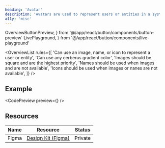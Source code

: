 ```yaml
---
heading: 'Avatar'
description: 'Avatars are used to represent users or entities in a system.'
a11y: 'misc'
---
```


  OverviewButtonPreview,
} from '@/app/react/button/components/button-preview'
  LivePlayground,
} from '@/app/react/button/components/live-playground'

<OverviewList rules={[
  'Can use an image, name, or icon to represent a user or entity',
  'Can use any cerberus gradient color',
  'Images should be square and are the highest priority',
  'Names should be used when images and are not available',
  'Icons should be used when images or nanes are not available',
]} />

## Example

<CodePreview preview={<OverviewButtonPreview />} />
<LivePlayground />

## Resources

| Name     | Resource | Status                                               |
| -------- | -------- | ---------------------------------------------------- |
| Figma    | [Design Kit (Figma)](https://www.figma.com/design/ducwqOCxoxcWc3ReV3FYd8/Digital-University-Component-Library?m=auto&node-id=0-1)      |                         Private                      |